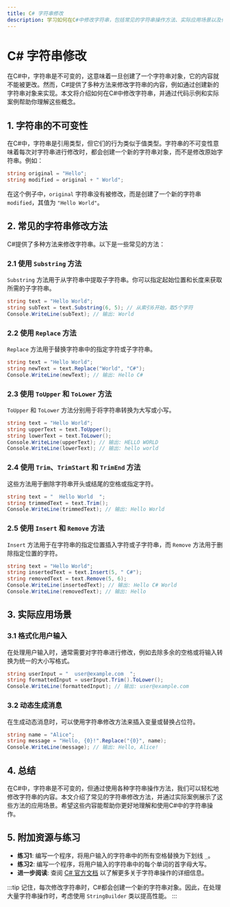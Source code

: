 ```yaml
---
title: C# 字符串修改
description: 学习如何在C#中修改字符串，包括常见的字符串操作方法、实际应用场景以及代码示例。
---
```


# C# 字符串修改

在C#中，字符串是不可变的，这意味着一旦创建了一个字符串对象，它的内容就不能被更改。然而，C#提供了多种方法来修改字符串的内容，例如通过创建新的字符串对象来实现。本文将介绍如何在C#中修改字符串，并通过代码示例和实际案例帮助你理解这些概念。

## 1. 字符串的不可变性

在C#中，字符串是引用类型，但它们的行为类似于值类型。字符串的不可变性意味着每次对字符串进行修改时，都会创建一个新的字符串对象，而不是修改原始字符串。例如：

```csharp
string original = "Hello";
string modified = original + " World";
```

在这个例子中，`original` 字符串没有被修改，而是创建了一个新的字符串 `modified`，其值为 `"Hello World"`。

## 2. 常见的字符串修改方法

C#提供了多种方法来修改字符串。以下是一些常见的方法：

### 2.1 使用 `Substring` 方法

`Substring` 方法用于从字符串中提取子字符串。你可以指定起始位置和长度来获取所需的子字符串。

```csharp
string text = "Hello World";
string subText = text.Substring(6, 5); // 从索引6开始，取5个字符
Console.WriteLine(subText); // 输出: World
```

### 2.2 使用 `Replace` 方法

`Replace` 方法用于替换字符串中的指定字符或子字符串。

```csharp
string text = "Hello World";
string newText = text.Replace("World", "C#");
Console.WriteLine(newText); // 输出: Hello C#
```

### 2.3 使用 `ToUpper` 和 `ToLower` 方法

`ToUpper` 和 `ToLower` 方法分别用于将字符串转换为大写或小写。

```csharp
string text = "Hello World";
string upperText = text.ToUpper();
string lowerText = text.ToLower();
Console.WriteLine(upperText); // 输出: HELLO WORLD
Console.WriteLine(lowerText); // 输出: hello world
```

### 2.4 使用 `Trim`、`TrimStart` 和 `TrimEnd` 方法

这些方法用于删除字符串开头或结尾的空格或指定字符。

```csharp
string text = "  Hello World  ";
string trimmedText = text.Trim();
Console.WriteLine(trimmedText); // 输出: Hello World
```

### 2.5 使用 `Insert` 和 `Remove` 方法

`Insert` 方法用于在字符串的指定位置插入字符或子字符串，而 `Remove` 方法用于删除指定位置的字符。

```csharp
string text = "Hello World";
string insertedText = text.Insert(5, " C#");
string removedText = text.Remove(5, 6);
Console.WriteLine(insertedText); // 输出: Hello C# World
Console.WriteLine(removedText); // 输出: Hello
```

## 3. 实际应用场景

### 3.1 格式化用户输入

在处理用户输入时，通常需要对字符串进行修改，例如去除多余的空格或将输入转换为统一的大小写格式。

```csharp
string userInput = "  user@example.com  ";
string formattedInput = userInput.Trim().ToLower();
Console.WriteLine(formattedInput); // 输出: user@example.com
```

### 3.2 动态生成消息

在生成动态消息时，可以使用字符串修改方法来插入变量或替换占位符。

```csharp
string name = "Alice";
string message = "Hello, {0}!".Replace("{0}", name);
Console.WriteLine(message); // 输出: Hello, Alice!
```

## 4. 总结

在C#中，字符串是不可变的，但通过使用各种字符串操作方法，我们可以轻松地修改字符串的内容。本文介绍了常见的字符串修改方法，并通过实际案例展示了这些方法的应用场景。希望这些内容能帮助你更好地理解和使用C#中的字符串操作。

## 5. 附加资源与练习

- **练习1**: 编写一个程序，将用户输入的字符串中的所有空格替换为下划线 `_`。
- **练习2**: 编写一个程序，将用户输入的字符串中的每个单词的首字母大写。
- **进一步阅读**: 查阅 [C# 官方文档](https://learn.microsoft.com/en-us/dotnet/csharp/) 以了解更多关于字符串操作的详细信息。

:::tip
记住，每次修改字符串时，C#都会创建一个新的字符串对象。因此，在处理大量字符串操作时，考虑使用 `StringBuilder` 类以提高性能。
:::